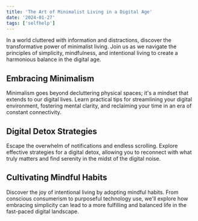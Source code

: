 ```yaml
---
title: 'The Art of Minimalist Living in a Digital Age'
date: '2024-01-27'
tags: ['selfhelp']
---
```


In a world cluttered with information and distractions, discover the transformative power of minimalist living. Join us as we navigate the principles of simplicity, mindfulness, and intentional living to create a harmonious balance in the digital age.

## Embracing Minimalism

Minimalism goes beyond decluttering physical spaces; it's a mindset that extends to our digital lives. Learn practical tips for streamlining your digital environment, fostering mental clarity, and reclaiming your time in an era of constant connectivity.

## Digital Detox Strategies

Escape the overwhelm of notifications and endless scrolling. Explore effective strategies for a digital detox, allowing you to reconnect with what truly matters and find serenity in the midst of the digital noise.

## Cultivating Mindful Habits

Discover the joy of intentional living by adopting mindful habits. From conscious consumerism to purposeful technology use, we'll explore how embracing simplicity can lead to a more fulfilling and balanced life in the fast-paced digital landscape.
